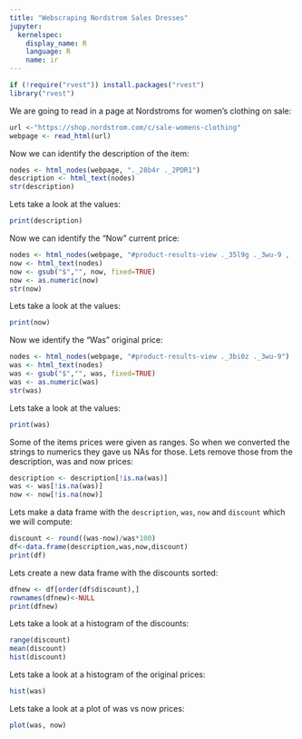 ```yaml
---
title: "Webscraping Nordstrom Sales Dresses"
jupyter:
  kernelspec:
    display_name: R
    language: R
    name: ir
---
```


```r
if (!require("rvest")) install.packages("rvest")
library("rvest")
```

We are going to read in a page at Nordstroms for women's clothing on sale:

```r
url <-"https://shop.nordstrom.com/c/sale-womens-clothing"
webpage <- read_html(url)
```

Now we can identify the description of the item:

```r
nodes <- html_nodes(webpage, "._28b4r ._2PDR1")
description <- html_text(nodes)
str(description)
```

Lets take a look at the values:

```r
print(description)
```

Now we can identify the "Now" current price:

```r
nodes <- html_nodes(webpage, "#product-results-view ._35l9g ._3wu-9 , ._18N5Q ._3wu-9")
now <- html_text(nodes)
now <- gsub("$","", now, fixed=TRUE)
now <- as.numeric(now)
str(now)
```

Lets take a look at the values:

```r
print(now)
```


Now we identify the "Was" original price:

```r
nodes <- html_nodes(webpage, "#product-results-view ._3bi0z ._3wu-9")
was <- html_text(nodes)
was <- gsub("$","", was, fixed=TRUE)
was <- as.numeric(was)
str(was)
```

Lets take a look at the values:

```r
print(was)
```

Some of the items prices were given as ranges. So when we converted the strings to numerics they gave us NAs for those. Lets remove those from the description, was and now prices:

```r
description <- description[!is.na(was)]
was <- was[!is.na(was)]
now <- now[!is.na(now)] 
```

Lets make a data frame with the `description`, `was`, `now` and `discount` which we will compute: 

```r
discount <- round((was-now)/was*100)
df<-data.frame(description,was,now,discount)
print(df)
```

Lets create a new data frame with the discounts sorted:

```r
dfnew <- df[order(df$discount),]
rownames(dfnew)<-NULL
print(dfnew)
```

Lets take a look at a histogram of the discounts:

```r
range(discount)
mean(discount)
hist(discount)
```

Lets take a look at a histogram of the original prices:

```r
hist(was)
```

Lets take a look at a plot of was vs now prices:

```r
plot(was, now)
```
